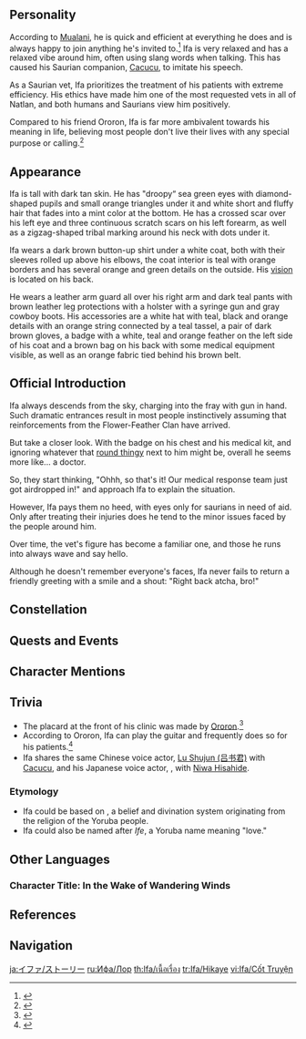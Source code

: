 {{CharacterTabs}}
<!--{{Quote|Official description|Description from the Official Website<ref>Official Genshin Impact Website: [LINK <character name>]</ref>}}-->
==Personality==
<!--{{Quote|In-game text|In-game character attributes and profile page text}}-->
According to [[Mualani]], he is quick and efficient at everything he does and is always happy to join anything he's invited to.<ref>{{Ref/VO|Mualani|About Ifa}}</ref> Ifa is very relaxed and has a relaxed vibe around him, often using slang words when talking. This has caused his Saurian companion, [[Cacucu]], to imitate his speech.

As a Saurian vet, Ifa prioritizes the treatment of his patients with extreme efficiency. His ethics have made him one of the most requested vets in all of Natlan, and both humans and Saurians view him positively.

Compared to his friend Ororon, Ifa is far more ambivalent towards his meaning in life, believing most people don't live their lives with any special purpose or calling.<ref>{{Ref/Quest|Beneath the Secret Source|quote='''Ifa:''' Exactly. Most people live like that &mdash; no special purpose or calling. That's just how the world works.}}</ref>

==Appearance==
<!-- {{See also|character's outfit(s), default first}}
<!-- Keep appearance section short and concise. Limit to 3-4 sentences. Outfits should be described on the outfit pages. -->
Ifa is tall with dark tan skin. He has "droopy“ sea green eyes with diamond-shaped pupils and small orange triangles under it and white short and fluffy hair that fades into a mint color at the bottom. He has a crossed scar over his left eye and three continuous scratch scars on his left forearm, as well as a zigzag-shaped tribal marking around his neck with dots under it.

Ifa wears a dark brown button-up shirt under a white coat, both with their sleeves rolled up above his elbows, the coat interior is teal with orange borders and has several orange and green details on the outside. His {{Color|Anemo}} [[vision]] is located on his back.

He wears a leather arm guard all over his right arm and dark teal pants with brown leather leg protections with a holster with a syringe gun and gray cowboy boots. His accessories are a white hat with teal, black and orange details with an orange string connected by a teal tassel, a pair of dark brown gloves, a badge with a white, teal and orange feather on the left side of his coat and a brown bag on his back with some medical equipment visible, as well as an orange fabric tied behind his brown belt.

==Official Introduction==
<!-- Article from Hoyolab -->
{{Official Introduction
|title     = Rescue Rapid as a Raid
|link      = https://www.hoyolab.com/article/37982559
|character = Ifa
}}
{{Quote|Last time Ifa swung by, he picked up two jars of honey. I guess he's making more crackers for baby saurians... Ah, don't get me wrong, I'm not complaining. I just hope he remembers to leave some for me.|[[Ororon]]}}
Ifa always descends from the sky, charging into the fray with gun in hand. Such dramatic entrances result in most people instinctively assuming that reinforcements from the Flower-Feather Clan have arrived.

But take a closer look. With the badge on his chest and his medical kit, and ignoring whatever that [[Cacucu|round thingy]] next to him might be, overall he seems more like... a doctor.

So, they start thinking, "Ohhh, so that's it! Our medical response team just got airdropped in!" and approach Ifa to explain the situation.

However, Ifa pays them no heed, with eyes only for saurians in need of aid. Only after treating their injuries does he tend to the minor issues faced by the people around him.

Over time, the vet's figure has become a familiar one, and those he runs into always wave and say hello.

Although he doesn't remember everyone's faces, Ifa never fails to return a friendly greeting with a smile and a shout: "Right back atcha, bro!"
<!--
==Character Stories==
{{Character Story
|title1        = Character Details
|text1         = 
|mention1      = 

|title2        = Character Story 1
|friendship2   = 2
|quest2        = 
|other2        = 
|text2         = 
|mention2      = 

|title3        = Character Story 2
|friendship3   = 3
|quest3        = 
|other3        = 
|text3         = 
|mention3      = 

|title4        = Character Story 3
|friendship4   = 4
|quest4        = 
|other4        = 
|text4         = 
|mention4      = 

|title5        = Character Story 4
|friendship5   = 5
|quest5        = 
|other5        = 
|text5         = 
|mention5      = 

|title6        = Character Story 5
|friendship6   = 6
|quest6        = 
|other6        = 
|text6         = 
|mention6      = 

|title7        = 
|friendship7   = 4
|quest7        = 
|other7        = 
|text7         = 
|mention7      = 

|title8        = Vision
|friendship8   = 6
|quest8        = 
|other8        = 
|text8         = 
|mention8      = 
}}

==Namecard==
{{Namecard|Insert namecard name}}
-->
==Constellation==
{{Constellation Lore|Catena Opele}}

==Quests and Events==
{{Quests and Events}}
<!--
==Character Trials==
{{Trials by Character}}
-->
==Character Mentions==
{{Character Mentions}}
<!--
==Mail==
{{Mails by Category List|noheader=1}}
-->
==Trivia==
* The placard at the front of his clinic was made by [[Ororon]].<ref>{{Ref/CS|Ororon|2}}</ref>
* According to Ororon, Ifa can play the guitar and frequently does so for his patients.<ref>{{Ref/VO|Ororon|About Ifa}}</ref>
* Ifa shares the same Chinese voice actor, [https://zh.moegirl.org.cn/zh-hans/%E5%90%95%E4%B9%A6%E5%90%9B Lu Shujun (吕书君)] with [[Cacucu]], and his Japanese voice actor, {{w|Junta Terashima|Terashima Junta ({{ja|寺島惇太}})}}, with [[Niwa Hisahide]].

===Etymology===
* Ifa could be based on {{w|Ifá}}, a belief and divination system originating from the religion of the Yoruba people.
* Ifa could also be named after ''Ife'', a Yoruba name meaning "love."

==Other Languages==
===Character Title: In the Wake of Wandering Winds===
{{Other Languages
|en       = In the Wake of Wandering Winds
|zhs      = 蔚风引灵
|zhs_rm   = 
|zht      = 蔚風引靈
|zht_rm   = 
|zh_tl    = 
|ja       = 魂を導く疾風
|ja_rm    = 
|ja_tl    = 
|ko       = 생명<->을 잇는 바람
|ko_tl    = 
|es       = El Guiado por Vientos Errantes
|es_tl    = The One Guided by Wandering Winds
|fr       = Zéphyr spirituel
|fr_tl    = Spiritual Zephyr
|ru       = Вслед за блуждающим ветром
|ru_tl    = Following the Wandering Wind
|th       = สายลมสง่านำพาจิต
|th_rm    = Sai-lom sa-nga nam-pha chit
|th_tl    = Dignified Wind Leads the Spirit
|vi       = Gió Xanh Dẫn Lối
|vi_tl    = Young Wind Leads the Way
|de       = In den Spuren schweifender Winde
|de_tl    = 
|id       = In the Wake of Wandering Winds
|pt       = Brisa Espiritual
|pt_tl    = 
|tr       = Başıboş Rüzgarların İzinde
|tr_tl    = 
|it       = In balia di venti erranti
|it_tl    = 
}}

==References==
{{Reflist}}

==Navigation==
{{Character Navbox|link type=lore}}

[[ja:イファ/ストーリー]]
[[ru:Ифа/Лор]]
[[th:Ifa/เนื้อเรื่อง]]
[[tr:Ifa/Hikaye]]
[[vi:Ifa/Cốt Truyện]]